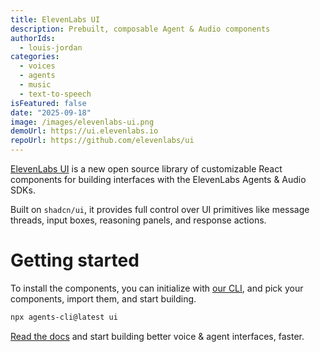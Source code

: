 ```yaml
---
title: ElevenLabs UI
description: Prebuilt, composable Agent & Audio components
authorIds:
  - louis-jordan
categories:
  - voices
  - agents
  - music
  - text-to-speech
isFeatured: false
date: "2025-09-18"
image: /images/elevenlabs-ui.png
demoUrl: https://ui.elevenlabs.io
repoUrl: https://github.com/elevenlabs/ui
---
```


[ElevenLabs UI](https://ui.elevenlabs.io) is a new open source library of customizable React components for building interfaces with the ElevenLabs Agents & Audio SDKs.

Built on `shadcn/ui`, it provides full control over UI primitives like message threads, input boxes, reasoning panels, and response actions.

# Getting started

To install the components, you can initialize with [our CLI](https://ui.elevenlabs.io/docs/setup), and pick your components, import them, and start building.

```bash
npx agents-cli@latest ui
```

[Read the docs](https://ui.elevenlabs.io/docs) and start building better voice & agent interfaces, faster.

